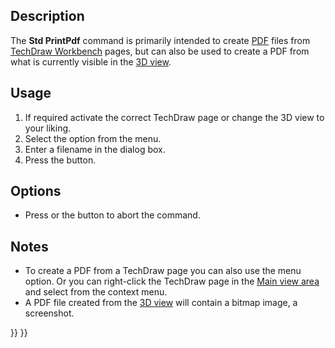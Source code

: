 <languages/>

{{Docnav
|[[Std_PrintPreview|PrintPreview]]
|[[Std_Quit|Quit]]
|[[Std_File_Menu|Std File Menu]]
|IconL=Std_PrintPreview.svg
|IconR=Std_Quit.svg
|IconC=Freecad.svg
}}

{{GuiCommand
|Name=Std PrintPdf
|MenuLocation=File → Export PDF...
|Workbenches=All
|SeeAlso=[[Std_Print|Std Print]], [[Std_Export|Std Export]], [[Std_ViewScreenShot|Std ViewScreenShot]]
}}

==Description==

The '''Std PrintPdf''' command is primarily intended to create [[PDF|PDF]] files from [[TechDraw_Workbench|TechDraw Workbench]] pages, but can also be used to create a PDF from what is currently visible in the [[3D_View|3D view]].

==Usage==

# If required activate the correct TechDraw page or change the 3D view to your liking.
# Select the {{MenuCommand|File → [[Image:Std_PrintPdf.svg|16px]] Export PDF...}} option from the menu.
# Enter a filename in the dialog box.
# Press the {{Button|Save}} button.

==Options==

* Press {{KEY|Esc}} or the {{Button|Cancel}} button to abort the command.

==Notes==

* To create a PDF from a TechDraw page you can also use the {{MenuCommand|File → Export → Technical Drawing (*.svg *.dxf *.pdf)}} menu option. Or you can right-click the TechDraw page in the [[Main_view_area|Main view area]] and select {{MenuCommand|Export PDF}} from the context menu.
* A PDF file created from the [[3D view]] will contain a bitmap image, a screenshot.


{{Docnav
|[[Std_PrintPreview|PrintPreview]]
|[[Std_Quit|Quit]]
|[[Std_File_Menu|Std File Menu]]
|IconL=Std_PrintPreview.svg
|IconR=Std_Quit.svg
|IconC=Freecad.svg
}}

{{Std_Base_navi{{#translation:}}}}
{{Userdocnavi{{#translation:}}}}